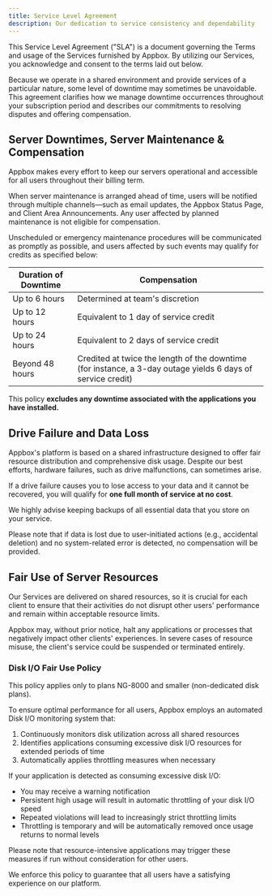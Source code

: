```yaml
---
title: Service Level Agreement
description: Our dedication to service consistency and dependability
---
```


This Service Level Agreement ("SLA") is a document governing the Terms and usage of the Services furnished by Appbox. By utilizing our Services, you acknowledge and consent to the terms laid out below.

Because we operate in a shared environment and provide services of a particular nature, some level of downtime may sometimes be unavoidable. This agreement clarifies how we manage downtime occurrences throughout your subscription period and describes our commitments to resolving disputes and offering compensation.

## Server Downtimes, Server Maintenance & Compensation

Appbox makes every effort to keep our servers operational and accessible for all users throughout their billing term.

When server maintenance is arranged ahead of time, users will be notified through multiple channels—such as email updates, the Appbox Status Page, and Client Area Announcements. Any user affected by planned maintenance is not eligible for compensation.

Unscheduled or emergency maintenance procedures will be communicated as promptly as possible, and users affected by such events may qualify for credits as specified below:

| Duration of Downtime  | Compensation                                                                                                                               |
| --------------------- | ------------------------------------------------------------------------------------------------------------------------------------------- |
| Up to 6 hours         | Determined at team's discretion                                                                                                            |
| Up to 12 hours        | Equivalent to 1 day of service credit                                                                                                       |
| Up to 24 hours        | Equivalent to 2 days of service credit                                                                                                      |
| Beyond 48 hours       | Credited at twice the length of the downtime (for instance, a 3-day outage yields 6 days of service credit)                                 |

This policy **excludes any downtime associated with the applications you have installed.**

## Drive Failure and Data Loss

Appbox's platform is based on a shared infrastructure designed to offer fair resource distribution and comprehensive disk usage. Despite our best efforts, hardware failures, such as drive malfunctions, can sometimes arise.

If a drive failure causes you to lose access to your data and it cannot be recovered, you will qualify for **one full month of service at no cost**.

We highly advise keeping backups of all essential data that you store on your service.

Please note that if data is lost due to user-initiated actions (e.g., accidental deletion) and no system-related error is detected, no compensation will be provided.

## Fair Use of Server Resources

Our Services are delivered on shared resources, so it is crucial for each client to ensure that their activities do not disrupt other users' performance and remain within acceptable resource limits.

Appbox may, without prior notice, halt any applications or processes that negatively impact other clients' experiences. In severe cases of resource misuse, the client's service could be suspended or terminated entirely.

### Disk I/O Fair Use Policy

This policy applies only to plans NG-8000 and smaller (non-dedicated disk plans).

To ensure optimal performance for all users, Appbox employs an automated Disk I/O monitoring system that:

1. Continuously monitors disk utilization across all shared resources
2. Identifies applications consuming excessive disk I/O resources for extended periods of time
3. Automatically applies throttling measures when necessary

If your application is detected as consuming excessive disk I/O:
- You may receive a warning notification
- Persistent high usage will result in automatic throttling of your disk I/O speed
- Repeated violations will lead to increasingly strict throttling limits
- Throttling is temporary and will be automatically removed once usage returns to normal levels

Please note that resource-intensive applications may trigger these measures if run without consideration for other users.

We enforce this policy to guarantee that all users have a satisfying experience on our platform.
